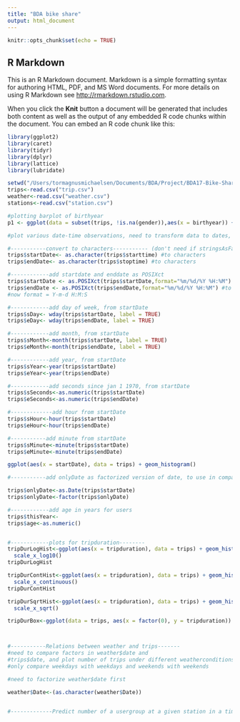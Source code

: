```yaml
---
title: "BDA bike share"
output: html_document
---
```


```r
knitr::opts_chunk$set(echo = TRUE)
```

## R Markdown

This is an R Markdown document. Markdown is a simple formatting syntax for authoring HTML, PDF, and MS Word documents. For more details on using R Markdown see <http://rmarkdown.rstudio.com>.

When you click the **Knit** button a document will be generated that includes both content as well as the output of any embedded R code chunks within the document. You can embed an R code chunk like this:



```r
library(ggplot2)
library(caret)
library(tidyr)
library(dplyr)
library(lattice)
library(lubridate)

setwd("/Users/tormagnusmichaelsen/Documents/BDA/Project/BDA17-Bike-Share-Analysis/data")
trips<-read.csv("trip.csv")
weather<-read.csv("weather.csv")
stations<-read.csv("station.csv")
```


```r
#plotting barplot of birthyear
p1 <- ggplot(data = subset(trips, !is.na(gender)),aes(x = birthyear)) + geom_bar()

#plot various date-time observations, need to transform data to dates, first to characters

#-----------convert to characters----------- (don't need if stringsAsFactors = FALSE)
trips$startDate<- as.character(trips$starttime) #to characters
trips$endDate<- as.character(trips$stoptime) #to characters

#------------add startdate and enddate as POSIXct
trips$startDate <- as.POSIXct(trips$startDate,format="%m/%d/%Y %H:%M") #to dates
trips$endDate <- as.POSIXct(trips$endDate,format="%m/%d/%Y %H:%M") #to dates
#now format = Y-m-d H:M:S

#------------add day of week, from startDate
trips$sDay<- wday(trips$startDate, label = TRUE)
trips$eDay<- wday(trips$endDate, label = TRUE)

#------------add month, from startDate
trips$sMonth<-month(trips$startDate, label = TRUE)
trips$eMonth<-month(trips$endDate, label = TRUE)

#------------add year, from startDate
trips$sYear<-year(trips$startDate)
trips$eYear<-year(trips$endDate)

#------------add seconds since jan 1 1970, from startDate
trips$sSeconds<-as.numeric(trips$startDate)
trips$eSeconds<-as.numeric(trips$endDate)

#-------------add hour from startDate
trips$sHour<-hour(trips$startDate)
trips$eHour<-hour(trips$endDate)

#-----------add minute from startDate
trips$sMinute<-minute(trips$startDate)
trips$eMinute<-minute(trips$endDate)

ggplot(aes(x = startDate), data = trips) + geom_histogram()

#-----------add onlyDate as factorized version of date, to use in comparison with weather data

trips$onlyDate<-as.Date(trips$startDate)
trips$onlyDate<-factor(trips$onlyDate)

#------------add age in years for users
trips$thisYear<-
trips$age<-as.numeric()


#------------plots for tripduration--------
tripDurLogHist<-ggplot(aes(x = tripduration), data = trips) + geom_histogram() + 
  scale_x_log10()
tripDurLogHist

tripDurContHist<-ggplot(aes(x = tripduration), data = trips) + geom_histogram() + 
  scale_x_continuous()
tripDurContHist

tripDurSqrtHist<-ggplot(aes(x = tripduration), data = trips) + geom_histogram() + 
  scale_x_sqrt()

tripDurBox<-ggplot(data = trips, aes(x = factor(0), y = tripduration)) + geom_boxplot() + scale_y_continuous(limits = c(0,1500)) + coord_flip()



#-----------Relations between weather and trips-------
#need to compare factors in weather$date and 
#trips$date, and plot number of trips under different weatherconditions, and 
#only compare weekdays with weekdays and weekends with weekends

#need to factorize weather$date first

weather$Date<-(as.character(weather$Date))


#-------------Predict number of a usergroup at a given station in a timerange--------



```






